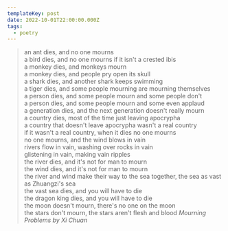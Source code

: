 ```yaml
---
templateKey: post
date: 2022-10-01T22:00:00.000Z
tags:
  - poetry
---
```

> an ant dies, and no one mourns<br/>
> a bird dies, and no one mourns if it isn't a crested ibis<br/>
> a monkey dies, and monkeys mourn<br/>
> a monkey dies, and people pry open its skull<br/>
> a shark dies, and another shark keeps swimming<br/>
> a tiger dies, and some people mourning are mourning themselves<br/>
> a person dies, and some people mourn and some people don't<br/>
> a person dies, and some people mourn and some even applaud<br/>
> a generation dies, and the next generation doesn't really mourn<br/>
> a country dies, most of the time just leaving apocrypha<br/>
> a country that doesn't leave apocrypha wasn't a real country<br/>
> if it wasn't a real country, when it dies no one mourns<br/>
> no one mourns, and the wind blows in vain<br/>
> rivers flow in vain, washing over rocks in vain<br/>
> glistening in vain, making vain ripples<br/>
> the river dies, and it's not for man to mourn<br/>
> the wind dies, and it's not for man to mourn<br/>
> the river and wind make their way to the sea together, the sea as vast as
> Zhuangzi's sea<br/>
> the vast sea dies, and you will have to die<br/>
> the dragon king dies, and you will have to die<br/>
> the moon doesn't mourn, there's no one on the moon<br/>
> the stars don't mourn, the stars aren't flesh and blood
> <cite>Mourning Problems by Xi Chuan</cite>

